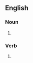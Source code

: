 {{also|Ragdolls|rag dolls}}

==English==

===Noun===
{{head|en|noun form}}

# {{plural of|ragdoll|lang=en}}

===Verb===
{{head|en|verb form}}

# {{en-third-person singular of|ragdoll}}